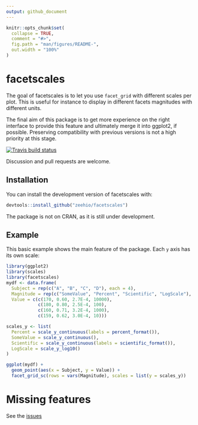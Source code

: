 ```yaml
---
output: github_document
---
```


<!-- README.md is generated from README.Rmd. Please edit that file -->

```r
knitr::opts_chunk$set(
  collapse = TRUE,
  comment = "#>",
  fig.path = "man/figures/README-",
  out.width = "100%"
)
```
# facetscales

The goal of facetscales is to let you use `facet_grid` with different scales
per plot. This is useful for instance to display in different facets magnitudes
with different units.

The final aim of this package is to get more experience on the right interface to
provide this feature and ultimately merge it into ggplot2, if possible. Preserving
compatibility with previous versions is not a high priority at this stage.

[![Travis build status](https://travis-ci.org/zeehio/facetscales.svg?branch=master)](https://travis-ci.org/zeehio/facetscales)

Discussion and pull requests are welcome.

## Installation

<!--
You can install the released version of facetscales from [CRAN](https://CRAN.R-project.org) with:

``` r
install.packages("facetscales")
```
-->

You can install the development version of facetscales with:

``` r
devtools::install_github("zeehio/facetscales")
```

The package is not on CRAN, as it is still under development.

## Example

This basic example shows the main feature of the package. Each `y` axis has its
own scale:

```r
library(ggplot2)
library(scales)
library(facetscales)
mydf <- data.frame(
  Subject = rep(c("A", "B", "C", "D"), each = 4),
  Magnitude = rep(c("SomeValue", "Percent", "Scientific", "LogScale"), times = 4),
  Value = c(c(170, 0.60, 2.7E-4, 10000),
            c(180, 0.80, 2.5E-4, 100),
            c(160, 0.71, 3.2E-4, 1000),
            c(159, 0.62, 3.0E-4, 10)))

scales_y <- list(
  Percent = scale_y_continuous(labels = percent_format()),
  SomeValue = scale_y_continuous(),
  Scientific = scale_y_continuous(labels = scientific_format()),
  LogScale = scale_y_log10()
)

ggplot(mydf) +
  geom_point(aes(x = Subject, y = Value)) +
  facet_grid_sc(rows = vars(Magnitude), scales = list(y = scales_y))
```

# Missing features

See the [issues](https://github.com/zeehio/facetscales/issues)
